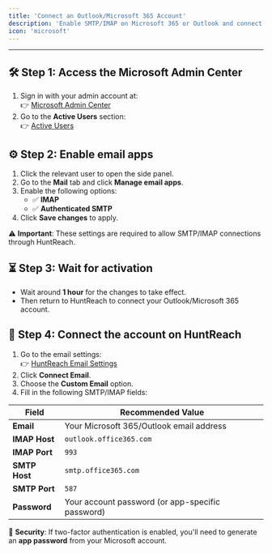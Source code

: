 ```yaml
---
title: 'Connect an Outlook/Microsoft 365 Account'
description: 'Enable SMTP/IMAP on Microsoft 365 or Outlook and connect your account to HuntReach.'
icon: 'microsoft'
---
```


---

## 🛠️ Step 1: Access the Microsoft Admin Center

1. Sign in with your admin account at:  
   👉 [Microsoft Admin Center](https://admin.microsoft.com/Adminportal)
2. Go to the **Active Users** section:  
   👉 [Active Users](https://admin.microsoft.com/adminportal/home#/users)

## ⚙️ Step 2: Enable email apps

1. Click the relevant user to open the side panel.
2. Go to the **Mail** tab and click **Manage email apps**.
3. Enable the following options:
   - ✅ **IMAP**
   - ✅ **Authenticated SMTP**
4. Click **Save changes** to apply.

⚠️ **Important**: These settings are required to allow SMTP/IMAP connections through HuntReach.

## ⏳ Step 3: Wait for activation

- Wait around **1 hour** for the changes to take effect.
- Then return to HuntReach to connect your Outlook/Microsoft 365 account.

## 🔗 Step 4: Connect the account on HuntReach

1. Go to the email settings:  
   👉 [HuntReach Email Settings](https://app.huntreach.com/dashboard/settings/emails)
2. Click **Connect Email**.
3. Choose the **Custom Email** option.
4. Fill in the following SMTP/IMAP fields:

| Field         | Recommended Value                                |
| ------------- | ------------------------------------------------ |
| **Email**     | Your Microsoft 365/Outlook email address         |
| **IMAP Host** | `outlook.office365.com`                          |
| **IMAP Port** | `993`                                            |
| **SMTP Host** | `smtp.office365.com`                             |
| **SMTP Port** | `587`                                            |
| **Password**  | Your account password (or app-specific password) |

🔐 **Security**: If two-factor authentication is enabled, you'll need to generate an **app password** from your Microsoft account.
